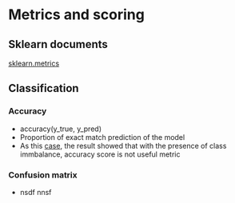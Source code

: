 # Metrics and scoring {#sec-metrics}



## Sklearn documents

[sklearn.metrics](https://scikit-learn.org/stable/modules/model_evaluation.html)


## Classification

### Accuracy
- accuracy(y_true, y_pred)
- Proportion of exact match prediction of the model
- As this [case](hands-on-classification.qmd#evaluate-model), the result showed that with the presence of class immbalance, accuracy score is not useful metric

### Confusion matrix
- nsdf nnsf
